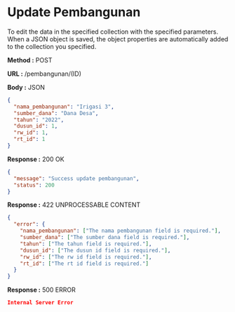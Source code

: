 
# Update Pembangunan

To edit the data in the specified collection with the specified parameters.
When a JSON object is saved, the object properties are automatically added to the collection you specified.

**Method :** <Badge variant="success">POST</Badge>

**URL :** <Badge variant="dark">/pembangunan/(ID)</Badge>

**Body :** <Badge variant="purple">JSON</Badge>

```json
{
  "nama_pembangunan": "Irigasi 3",
  "sumber_dana": "Dana Desa",
  "tahun": "2022",
  "dusun_id": 1,
  "rw_id": 1,
  "rt_id": 1
}
```

**Response :** <BadgeOutline variant="success">200 OK</BadgeOutline>

```json
{
  "message": "Success update pembangunan",
  "status": 200
}
```

**Response :** <BadgeOutline variant="info">422 UNPROCESSABLE CONTENT</BadgeOutline>

```json
{
  "error": {
    "nama_pembangunan": ["The nama pembangunan field is required."],
    "sumber_dana": ["The sumber dana field is required."],
    "tahun": ["The tahun field is required."],
    "dusun_id": ["The dusun id field is required."],
    "rw_id": ["The rw id field is required."],
    "rt_id": ["The rt id field is required."]
  }
}
```

**Response :** <BadgeOutline variant="danger">500 ERROR</BadgeOutline>

```json
Internal Server Error
```
